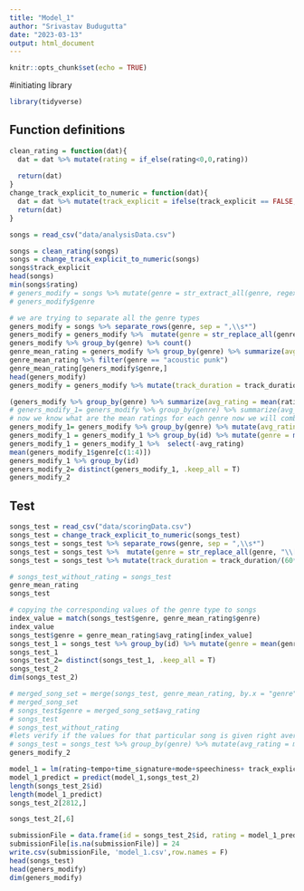 ---
title: "Model_1"
author: "Srivastav Budugutta"
date: "2023-03-13"
output: html_document
---

```{r setup, include=FALSE}
knitr::opts_chunk$set(echo = TRUE)
```

#initiating library

```{r}

library(tidyverse)
```
## Function definitions
```{r}
clean_rating = function(dat){
  dat = dat %>% mutate(rating = if_else(rating<0,0,rating))
  
  return(dat)
}
change_track_explicit_to_numeric = function(dat){
  dat = dat %>% mutate(track_explicit = ifelse(track_explicit == FALSE,0,1))
  return(dat)
}


```


```{r}
songs = read_csv("data/analysisData.csv")

songs = clean_rating(songs)
songs = change_track_explicit_to_numeric(songs)
songs$track_explicit
head(songs)
min(songs$rating)
# geners_modify = songs %>% mutate(genre = str_extract_all(genre, regex("\'(.*?)\'", ignore_case = T)))
# geners_modify$genre

# we are trying to separate all the genre types
geners_modify = songs %>% separate_rows(genre, sep = ",\\s*")
geners_modify = geners_modify %>%  mutate(genre = str_replace_all(genre, "\\[|\\]|'|\"", ""))
geners_modify %>% group_by(genre) %>% count()
genre_mean_rating = geners_modify %>% group_by(genre) %>% summarize(avg_rating = mean(rating))
genre_mean_rating %>% filter(genre == "acoustic punk")
genre_mean_rating[geners_modify$genre,]
head(geners_modify)
geners_modify = geners_modify %>% mutate(track_duration = track_duration/(60*1000))

(geners_modify %>% group_by(genre) %>% summarize(avg_rating = mean(rating)) %>% arrange(avg_rating))
# geners_modify_1= geners_modify %>% group_by(genre) %>% summarize(avg_rating = mean(rating)) %>% ungroup() %>% mutate(genre = avg_rating)
# now we know what are the mean ratings for each genre now we will combine it to the song id.
geners_modify_1= geners_modify %>% group_by(genre) %>% mutate(avg_rating = mean(rating)) %>% ungroup() %>% mutate(genre = avg_rating)
geners_modify_1 = geners_modify_1 %>% group_by(id) %>% mutate(genre = mean(genre))
geners_modify_1 = geners_modify_1 %>%  select(-avg_rating)
mean(geners_modify_1$genre[c(1:4)])
geners_modify_1 %>% group_by(id)
geners_modify_2= distinct(geners_modify_1, .keep_all = T)
geners_modify_2
```

## Test





```{r}
songs_test = read_csv("data/scoringData.csv")
songs_test = change_track_explicit_to_numeric(songs_test)
songs_test = songs_test %>% separate_rows(genre, sep = ",\\s*")
songs_test = songs_test %>%  mutate(genre = str_replace_all(genre, "\\[|\\]|'|\"", ""))
songs_test = songs_test %>% mutate(track_duration = track_duration/(60*1000))

# songs_test_without_rating = songs_test
genre_mean_rating 
songs_test

# copying the corresponding values of the genre type to songs
index_value = match(songs_test$genre, genre_mean_rating$genre)
index_value
songs_test$genre = genre_mean_rating$avg_rating[index_value] 
songs_test_1 = songs_test %>% group_by(id) %>% mutate(genre = mean(genre))
songs_test_1
songs_test_2= distinct(songs_test_1, .keep_all = T)
songs_test_2
dim(songs_test_2)

# merged_song_set = merge(songs_test, genre_mean_rating, by.x = "genre", by.y = "genre",all.x = T)
# merged_song_set
# songs_test$genre = merged_song_set$avg_rating
# songs_test
# songs_test_without_rating
#lets verify if the values for that particular song is given right average rating value.
# songs_test = songs_test %>% group_by(genre) %>% mutate(avg_rating = mean(rating)) %>% ungroup() %>% mutate(genre = avg_rating)
geners_modify_2

model_1 = lm(rating~tempo+time_signature+mode+speechiness+ track_explicit+genre,geners_modify_2)
model_1_predict = predict(model_1,songs_test_2)
length(songs_test_2$id)
length(model_1_predict)
songs_test_2[2812,]

songs_test_2[,6]

submissionFile = data.frame(id = songs_test_2$id, rating = model_1_predict)
submissionFile[is.na(submissionFile)] = 24
write.csv(submissionFile, 'model_1.csv',row.names = F)
head(songs_test)
head(geners_modify)
dim(geners_modify)


```




```{r}



```




```{r}



```




```{r}



```




```{r}



```




```{r}



```